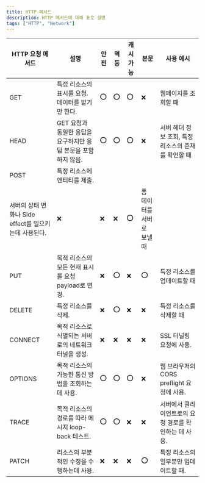 ```yaml
---
title: HTTP 메서드
description: HTTP 메서드에 대해 표로 설명
tags: ["HTTP", "Network"]
---
```


| HTTP 요청 메서드                                      | 설명                                                           | 안전 | 멱등 | 캐시 가능 | 본문                       | 사용 예시                                             |
| ----------------------------------------------------- | -------------------------------------------------------------- | ---- | ---- | --------- | -------------------------- | ----------------------------------------------------- |
| GET                                                   | 특정 리소스의 표시를 요청. 데이터를 받기만 한다.               | ⭕️  | ⭕️  | ⭕️       | ❌                         | 웹페이지를 조회할 때                                  |
| HEAD                                                  | GET 요청과 동일한 응답을 요구하지만 응답 본문을 포함하지 않음. | ⭕️  | ⭕️  | ⭕️       | ❌                         | 서버 헤더 정보 조회, 특정 리소스의 존재를 확인할 때   |
| POST                                                  | 특정 리소스에 엔티티를 제출.                                   |
| 서버의 상태 변화나 Side effect를 일으키는데 사용된다. | ❌                                                             | ❌   | ❌   | ⭕️       | 폼 데이터를 서버로 보낼 때 |
| PUT                                                   | 목적 리소스의 모든 현재 표시를 요청 payload로 변경.            | ❌   | ⭕️  | ❌        | ⭕️                        | 특정 리소스를 업데이트할 때                           |
| DELETE                                                | 특정 리소스를 삭제.                                            | ❌   | ⭕️  | ❌        | ❌                         | 특정 리소스를 삭제할 때                               |
| CONNECT                                               | 목적 리소스로 식별되는 서버로의 네트워크 터널을 생성.          | ❌   | ❌   | ❌        | ❌                         | SSL 터널링 요청에 사용.                               |
| OPTIONS                                               | 목적 리소스의 가능한 통신 방법을 조회하는데 사용.              | ⭕️  | ⭕️  | ⭕️       | ❌                         | 웹 브라우저의 CORS preflight 요청에 사용.             |
| TRACE                                                 | 목적 리소스의 경로를 따라 메시지 loop-back 테스트.             | ⭕️  | ⭕️  | ❌        | ❌                         | 서버에서 클라이언트로의 요청 경로를 확인하는 데 사용. |
| PATCH                                                 | 리소스의 부분적인 수정을 수행하는데 사용.                      | ❌   | ❌   | ❌        | ⭕️                        | 특정 리소스의 일부분만 업데이트할 때.                 |
